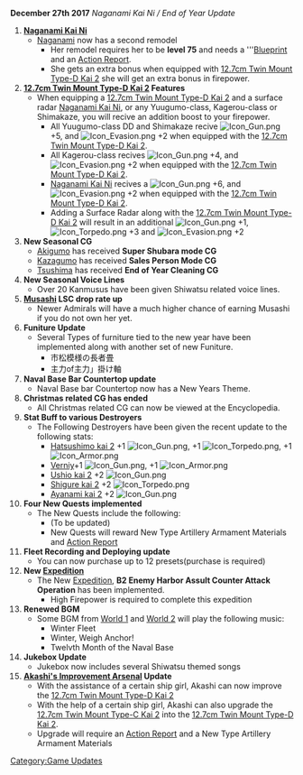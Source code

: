 '''December 27th 2017''' ''Naganami Kai Ni / End of Year Update''

#'''[[Naganami|Naganami Kai Ni]]'''
#*[[Naganami]] now has a second remodel
#** Her remodel requires her to be '''level 75''' and needs a '''[[Blueprint]] and an [[Action Report]].
#** She gets an extra bonus when equipped with [[12.7cm Twin Mount Type-D Kai 2]] she will get an extra bonus in firepower.
# '''[[12.7cm Twin Mount Type-D Kai 2]] Features'''
#* When equipping a [[12.7cm Twin Mount Type-D Kai 2]] and a surface radar [[Naganami|Naganami Kai Ni]], or any Yuugumo-class, Kagerou-class or Shimakaze, you will recive an addition boost to your firepower. 
#** All Yuugumo-class DD and Shimakaze recive [[File:Icon_Gun.png]] +5, and [[File:Icon_Evasion.png]] +2 when equipped with the [[12.7cm Twin Mount Type-D Kai 2]].
#** All Kagerou-class recives [[File:Icon_Gun.png]] +4, and [[File:Icon_Evasion.png]] +2 when equipped with the [[12.7cm Twin Mount Type-D Kai 2]].
#** [[Naganami|Naganami Kai Ni]] recives a [[File:Icon_Gun.png]] +6, and [[File:Icon_Evasion.png]] +2 when equipped with the [[12.7cm Twin Mount Type-D Kai 2]].
#** Adding a Surface Radar along with the [[12.7cm Twin Mount Type-D Kai 2]] will result in an additional [[File:Icon_Gun.png]] +1, [[File:Icon_Torpedo.png]] +3 and [[File:Icon_Evasion.png]] +2 
#'''New Seasonal CG'''
#* [[Akigumo]] has received '''Super Shubara mode CG'''
#* [[Kazagumo]] has received '''Sales Person Mode CG'''
#* [[Tsushima]] has received '''End of Year Cleaning CG'''
# '''New Seasonal Voice Lines'''
#* Over 20 Kanmusus have been given Shiwatsu related voice lines.
#'''[[Musashi]] LSC drop rate up'''
#* Newer Admirals will have a much higher chance of earning Musashi if you do not own her yet.
#'''Funiture Update'''
#* Several Types of furniture tied to the new year have been implemented along with another set of new Funiture.
#**市松模様の長者畳 
#**主力of主力」掛け軸
#'''Naval Base Bar Countertop update'''
#* Naval Base bar Countertop now has a New Years Theme.
#'''Christmas related CG has ended'''
#*All Christmas related CG can now be viewed at the Encyclopedia. 
#'''Stat Buff to various Destroyers'''
#*The Following Destroyers have been given the recent update to the following stats:
#**[[Hatsushimo|Hatsushimo kai 2]] +1 [[File:Icon_Gun.png]], +1 [[File:Icon_Torpedo.png]], +1 [[File:Icon_Armor.png]]
#**[[Hibiki|Verniy]]+1 [[File:Icon_Gun.png]], +1 [[File:Icon_Armor.png]]
#**[[Ushio|Ushio kai 2]] +2 [[File:Icon_Gun.png]]
#**[[Shigure|Shigure kai 2]] +2 [[File:Icon_Torpedo.png]]
#**[[Ayanami|Ayanami kai 2]] +2 [[File:Icon_Gun.png]]
#'''Four New Quests implemented'''
#* The New Quests include the following:
#** (To be updated)
#** New Quests will reward New Type Artillery Armament Materials and [[Action Report]]
#'''Fleet Recording and Deploying update'''
#* You can now purchase up to 12 presets(purchase is required)
#'''New [[Expedition]]'''
#* The New [[Expedition]], '''B2 Enemy Harbor Assult Counter Attack Operation''' has been implemented.
#** High Firepower is required to complete this expedition
#'''Renewed BGM'''
#* Some BGM from [[World 1]] and [[World 2]] will play the following music:
#**Winter Fleet
#**Winter, Weigh Anchor!
#**Twelvth Month of the Naval Base
#'''Jukebox Update'''
#*Jukebox now includes several Shiwatsu themed songs
#'''[[Akashi's Improvement Arsenal]] Update'''
#* With the assistance of a certain ship girl, Akashi can now improve the [[12.7cm Twin Mount Type-D Kai 2]]
#* With the help of a certain ship girl, Akashi can also upgrade the  [[12.7cm Twin Mount Type-C Kai 2]] into the [[12.7cm Twin Mount Type-D Kai 2]].
#* Upgrade will require an [[Action Report]] and a New Type Artillery Armament Materials

[[Category:Game Updates]]